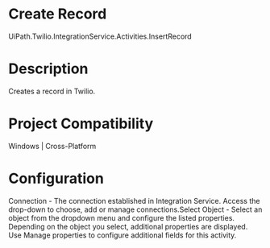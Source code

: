 ﻿# Create Record

UiPath.Twilio.IntegrationService.Activities.InsertRecord

# Description

Creates a record in Twilio.

# Project Compatibility

Windows | Cross-Platform

# Configuration

Connection - The connection established in Integration Service.
                        Access the drop-down to choose, add or manage connections.Select Object - Select an object from the dropdown menu and configure
                        the listed properties. Depending on the object you select, additional
                        properties are displayed. Use Manage properties to configure
                        additional fields for this activity.
